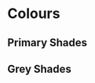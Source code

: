 
<Meta title="Style Guide/Colours" />

# Colours

## Primary Shades

<ColorPalette>
    <ColorItem
        title="--color--green-50"
        subtitle="The primary accent for buttons."
        colors={['#1a6201']}
    />
    <ColorItem
        title="--color--green-30"
        subtitle="Used for link underlines."
        colors={['#65c783']}
    />
    <ColorItem
        title="--color--green-20"
        subtitle="Used for text highlight & hover effects."
        colors={['#8beba8']}
    />
    <ColorItem
        title="--color--green-05"
        subtitle="The main background colour."
        colors={['#f7fff8']}
    />
</ColorPalette>

## Grey Shades

<ColorPalette>
    <ColorItem
        title="--color--white"
        subtitle="Used for the inside of cards."
        colors={['#fff']}
    />
    <ColorItem title="--color--grey-60" colors={['#363635']} />
    <ColorItem
        title="--color--grey-80"
        subtitle="The colour of text."
        colors={['#1c221d']}
    />
    <ColorItem title="--color--black" colors={['#121613']} />
</ColorPalette>
